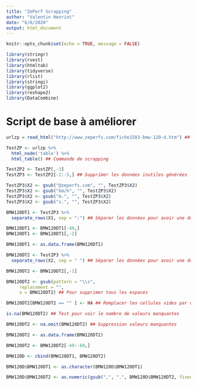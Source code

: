 ```yaml
---
title: "ZePerf Scrapping"
author: "Valentin Henriot"
date: "6/6/2020"
output: html_document
---
```


```r
knitr::opts_chunk$set(echo = TRUE, message = FALSE)
```

```r
library(stringr)
library(rvest)
library(htmltab)
library(tidyverse)
library(rlist)
library(stringi)
library(ggplot2)
library(reshape2)
library(DataCombine)
```

# Script de base à améliorer

```r
urlzp = read_html("http://www.zeperfs.com/fiche1583-bmw-120-d.htm") ## Appeler l'URL avec les données du véhicule souhaité
```

```r
TestZP <- urlzp %>%
  html_node('table') %>%
  html_table() ## Commande de scrapping
```

```r
TestZP2 <- TestZP[,-3] 
TestZP3 <- TestZP2[-2:-5,] ## Supprimer les données inutiles générées
```

```r
TestZP3$X2 <- gsub("@zeperfs.com", "", TestZP3$X2)
TestZP3$X2 <- gsub("km/h", "", TestZP3$X2)
TestZP3$X2 <- gsub("m.", "", TestZP3$X2)
TestZP3$X2 <- gsub("s.", "", TestZP3$X2)
```

```r
BMW120DT1 <- TestZP3 %>% 
  separate_rows(X1, sep = ":") ## Séparer les données pour avoir une donnée par ligne

BMW120DT1 <- BMW120DT1[-49,]
BMW120DT1 <- BMW120DT1[,-2]

BMW120DT1 <- as.data.frame(BMW120DT1)
```

```r
BMW120DT2 <- TestZP3 %>% 
  separate_rows(X2, sep = " ") ## Séparer les données pour avoir une donnée par ligne

BMW120DT2 <- BMW120DT2[,-1]

BMW120DT2 <- gsub(pattern = "\\s",   
     replacement = "",
     x = BMW120DT2) ## Pour supprimer tous les espaces

BMW120DT2[BMW120DT2 == "" ] <- NA ## Remplacer les cellules vides par des NA

is.na(BMW120DT2) ## Test pour voir le nombre de valeurs manquantes

BMW120DT2 <- na.omit(BMW120DT2) ## Suppression valeurs manquantes

BMW120DT2 <- as.data.frame(BMW120DT2)

BMW120DT2 <- BMW120DT2[-49:-60,]
```

```r
BMW120D <- cbind(BMW120DT1, BMW120DT2)
```

```r
BMW120D$BMW120DT1 <- as.character(BMW120D$BMW120DT1)

BMW120D$BMW120DT2 <- as.numeric(gsub(",", ".", BMW120D$BMW120DT2, fixed = TRUE))
```

